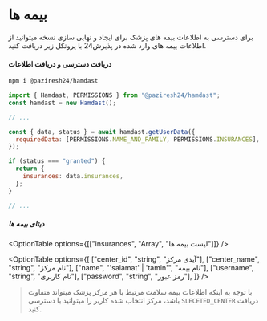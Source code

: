 # بیمه ها

برای دسترسی به اطلاعات بیمه های پزشک برای ایجاد و نهایی سازی نسخه میتوانید از اطلاعات بیمه های وارد شده در پذیرش24 با پروتکل زیر دریافت کنید.

#### دریافت دسترسی و دریافت اطلاعات

<div dir="ltr">

```sh npm2yarn
npm i @paziresh24/hamdast
```

</div>

```js
import { Hamdast, PERMISSIONS } from "@paziresh24/hamdast";
const hamdast = new Hamdast();

// ...

const { data, status } = await hamdast.getUserData({
  requiredData: [PERMISSIONS.NAME_AND_FAMILY, PERMISSIONS.INSURANCES],
});

if (status === "granted") {
  return {
    insurances: data.insurances,
  };
}

// ...
```

##### دیتای بیمه ها


<OptionTable options={[["insurances", "Array<Insurance>", "لیست بیمه ها"]]} />

<OptionTable
  options={[
    ["center_id", "string", "آیدی مرکز"],
    ["center_name", "string", "نام مرکز"],
    ["name", "'salamat' | 'tamin'", "نام بیمه"],
    ["username", "string", "نام کاربری"],
    ["password", "string", "رمز عبور"],
  ]}
/>

> با توجه به اینکه اطلاعات بیمه سلامت مرتبط با هر مرکز پزشک میتواند متفاوت باشد، مرکز انتخاب شده کاربر را میتوانید با دسترسی `SLECETED_CENTER` دریافت کنید.

